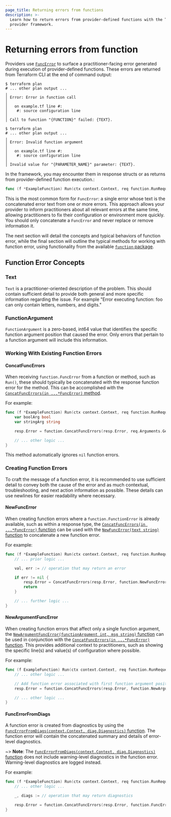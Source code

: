 ```yaml
---
page_title: Returning errors from functions
description: >-
  Learn how to return errors from provider-defined functions with the Terraform
  provider framework.
---
```


# Returning errors from function

Providers use [`FuncError`](https://pkg.go.dev/github.com/hashicorp/terraform-plugin-framework/function#FuncError) to
surface a practitioner-facing error generated during execution of provider-defined functions. These errors are
returned from Terraform CLI at the end of command output:

```console
$ terraform plan
# ... other plan output ...
╷
│ Error: Error in function call
│ 
│   on example.tf line #:
│    #: source configuration line
│
│ Call to function "{FUNCTION}" failed: {TEXT}.
```

```console
$ terraform plan
# ... other plan output ...
╷
│ Error: Invalid function argument
│
│   on example.tf line #:
│    #: source configuration line
│
│ Invalid value for "{PARAMETER_NAME}" parameter: {TEXT}.
```

In the framework, you may encounter them in response structs or as returns from
provider-defined function execution.:

```go
func (f *ExampleFunction) Run(ctx context.Context, req function.RunRequest, resp *function.RunResponse) {
```

This is the most common form for `FuncError`: a single error whose text
is the concatenated error text from one or more errors. This approach allows
your provider to inform practitioners about all relevant errors at the same
time, allowing practitioners to fix their configuration or environment more
quickly. You should only concatenate a `FuncError` and never replace or
remove information it.

The next section will detail the concepts and typical behaviors of
function error, while the final section will outline the typical methods for
working with function error, using functionality from the available
[`function` package](https://pkg.go.dev/github.com/hashicorp/terraform-plugin-framework/function).

## Function Error Concepts

### Text

`Text` is a practitioner-oriented description of the problem. This should
contain sufficient detail to provide both general and more specific information
regarding the issue. For example "Error executing function: foo can only contain
letters, numbers, and digits."

### FunctionArgument

`FunctionArgument` is a zero-based, int64 value that identifies the specific
function argument position that caused the error. Only errors that pertain
to a function argument will include this information.

### Working With Existing Function Errors

#### ConcatFuncErrors

When receiving `function.FuncError` from a function or method, such as
`Run()`, these should typically be concatenated with the
response function error for the method. This can be accomplished with the
[`ConcatFuncErrors(in ...*FuncError)` method](https://pkg.go.dev/github.com/hashicorp/terraform-plugin-framework/function#ConcatFuncErrors).

For example:

```go
func (f *ExampleFunction) Run(ctx context.Context, req function.RunRequest, resp *function.RunResponse) {
    var boolArg bool
    var stringArg string

    resp.Error = function.ConcatFuncErrors(resp.Error, req.Arguments.Get(ctx, &boolArg, &stringArg))

    // ... other logic ...
}
```

This method automatically ignores `nil` function errors.

### Creating Function Errors

To craft the message of a function error, it is recommended to use sufficient
detail to convey both the cause of the error and as much contextual,
troubleshooting, and next action information as possible. These details can
use newlines for easier readability where necessary.

#### NewFuncError

When creating function errors where a `function.FunctionError` is already available,
such as within a response type, the [`ConcatFuncErrors(in ...*FuncError)` function](https://pkg.go.dev/github.com/hashicorp/terraform-plugin-framework/function#NewFuncError.AddError)
can be used with the [`NewFuncError(text string)` function](https://pkg.go.dev/github.com/hashicorp/terraform-plugin-framework/function#NewFuncError) to concatenate a new
function error.

For example:

```go
func (f *ExampleFunction) Run(ctx context.Context, req function.RunRequest, resp *function.RunResponse) {
    // ... prior logic ...

    val, err := // operation that may return an error

    if err != nil {
        resp.Error = ConcatFuncErrors(resp.Error, function.NewFuncError("Error performing operation: " + err.Error()))
        return
    }

    // ... further logic ...
}
```

#### NewArgumentFuncError

When creating function errors that affect only a single function argument, the [`NewArgumentFuncError(functionArgument int, msg string)` function](https://pkg.go.dev/github.com/hashicorp/terraform-plugin-framework/function#NewArgumentFuncError)
can be used in conjunction with  the [`ConcatFuncErrors(in ...*FuncError)` function](https://pkg.go.dev/github.com/hashicorp/terraform-plugin-framework/function#NewArgumentFuncError). This provides additional context to practitioners, such as showing the specific line(s) and value(s) of configuration where possible.

For example:

```go
func (f ExampleFunction) Run(ctx context.Context, req function.RunRequest, resp *function.RunResponse) {
    // ... other logic ...

    // Add function error associated with first function argument position
    resp.Error = function.ConcatFuncErrors(resp.Error, function.NewArgumentFuncError(0, "Example Error Summary: Example Error Detail"))

    // ... other logic ...
}
```

#### FuncErrorFromDiags

A function error is created from diagnostics by using the [`FuncErrorFromDiags(context.Context, diag.Diagnostics)` function](https://pkg.go.dev/github.com/hashicorp/terraform-plugin-framework/function#FuncErrorFromDiags). The function error will contain the concatenated summary and details of error-level
diagnostics.

~> **Note**: The [`FuncErrorFromDiags(context.Context, diag.Diagnostics)` function](https://pkg.go.dev/github.com/hashicorp/terraform-plugin-framework/function#FuncErrorFromDiags) does not include warning-level diagnostics in the function error. Warning-level diagnostics are logged instead.

For example:

```go
func (f *ExampleFunction) Run(ctx context.Context, req function.RunRequest, resp *function.RunResponse) {
    // ... other logic ...

    _, diags := // operation that may return diagnostics

    resp.Error = function.ConcatFuncErrors(resp.Error, function.FuncErrorFromDiags(ctx, diags))
}
```